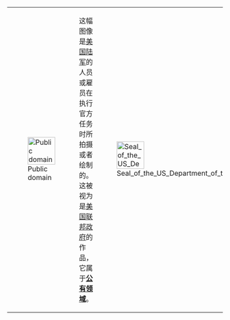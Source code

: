 {| {{PD-Layout|lang={{{lang|}}}}}
| [[File:PD-icon.svg|64px|link=|Public domain]]
| 这幅图像是[[美国陆军]]的人员或雇员在执行官方任务时所拍摄或者绘制的。这被视为是[[美国联邦政府]]的作品，它属于'''[[公有领域]]'''。
| [[File:Seal of the US Department of the Army.svg|64px|link=|right]]
|}
<!-- License: Public domain, transcluded from Template:PD-USGov-Military-Army -->{{image other
| [[Category:United States Army images|{{PAGENAME}}]]
}}{{free media}}